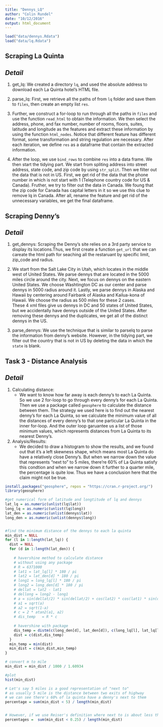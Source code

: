```yaml
---
title: "Dennys_LQ"
author: "Colin Rundel"
date: "10/12/2016"
output: html_document
---
```


```r
load("data/dennys.Rdata")
load("data/lq.Rdata")

```

## Scraping La Quinta

## *Detail*
1. get_lq: We created a directory `lq`, and used the absolute address to download each La Quinta hotel’s HTML file. 

2. parse_lq: First, we retrieve all the paths of from `lq` folder and save them to `files`, then create an empty list `res`.

3. Further, we construct a for-loop to run through all the paths in `files` and use the function `read_html` to obtain the information. We then select the address, phone, and fax number, number of rooms, floors, suites, latitude and longitude as the features and extract these information by using the function `html_nodes`. Notice that different feature has different format, some transformation and string regulation are necessary. After each iteration, we define `res` as a dataframe that contain the extracted information. 

4. After the loop, we use `bind_rows` to combine `res` into a data frame. We then start the tidying part. We start from spliting address into street address, state code, and zip code by using `str_split`. Then we filter out the data that is not in US. First, we get rid of the data that the phone number in which is not start with 1 (Telephone country code for US & Canada). Fruther, we try to filter out the data in Canada. We foung that the zip code for Canada has capital letters in it so we use this clue to remove lq in Canada. After all, rename the feature and get rid of the unnecessary variables, we get the final dataframe. 


## Scraping Denny’s
## *Detail*
1. get_dennys: Scraping the Denny’s site relies on a 3rd party service to display its locations.Thus, we first create a function `get_url` that we can careate the html path for seaching all the restaruant by specific limit, zip_code and radius.

2. We start from the Salt Lake City in Utah, which locates in the middle west of United States. We parse dennys that are located in the 5000 miles circle around the city. 
Next, we focus on dennys on the eastern United States. We choose Washtington DC as our center and parse dennys in 5000 radius around it. 
Lastly, we parse dennys in Alaska and Hawaii by centering around Fairbank of Alaska and Kailua-kona of Hawaii. We choose the radius as 500 miles for these 2 cases.  
These 4 xml files give us dennys in DC and 50 states of United States, but we accidentally have dennys outside of the United States. After removing these dennys and the duplicates, we get all of the distinct dennys in the US. 

3. parse_dennys: We use the technique that is similar to parselq to parse the information from denny's website. However, in the tidying part, we filter out the country that is not in US by deleting the data in which the `state` is blank.  


## Task 3 - Distance Analysis

## *Detail*
1. Calculating distance: 
    + We want to know how far away is each denny's to each La Quinta. So we use 2 for-loop to go through every denny's for each La Quinta. Then we use a package called `geosphere` to calculate the distance between them. The strategy we used here is to find out the nearest denny's for each La Quinta, so we calculate the minimum value of all the distances of every denny's to that one particular La Quinta in the inner for-loop. And the outer loop garuantee us a list of those minimum values, which represents distances from La Quinta to its nearest Denny's.

2. Analysis/Results: 
    + We decided to draw a histogram to show the results, and we found out that it's a left skewness shape, which means most La Quinta do have a relatively close Denny's. But when we narrow down the value that represents "next to" to 5 miles, there're 60% of La Quinta satisfy this condtion and when we narrow down it further to a quarter mile, the percentage is quite low. Thus we have a conclusion here that the claim might not be true. 
    
``` r
install.packages("geosphere", repos = "https://cran.r-project.org/")
library(geosphere)

#get numerical form of latitude and longtitude of lq and dennys
lat_lq = as.numeric(unlist(lq$lat))
long_lq = as.numeric(unlist(lq$long))
lat_den = as.numeric(unlist(dennys$lat))
long_den = as.numeric(unlist(dennys$long))


#find the minimum distance of the dennys to each la quinta
min_dist = NULL
for (l in 1:length(lat_lq)) {
  dist = NULL
  for (d in 1:length(lat_den)) {
    
    # havershine method to calculate distance
    # without using any package
    # R = 6371000 
    # lat1 = lat_lq[l] * 180 / pi
    # lat2 = lat_den[d] * 180 / pi
    # long1 = long_lq[l] * 180 / pi
    # long2 = long_den[d] * 180 / pi
    # dellat = lat2 - lat1
    # dellong = long2 - long1
    # a = sin(dellat/2) * sin(dellat/2) + cos(lat2) * cos(lat1) * sin(dellong/2) * sin(dellong/2)
    # a1 = sqrt(a)
    # a2 = sqrt(1-a)
    # c = 2 * atan2(a1, a2)
    # dis_temp   = R * c
    
    # havershine with package
    dis_temp = distm(c(long_den[d], lat_den[d]), c(long_lq[l], lat_lq[l]), fun = distHaversine)
    dist = c(dist,dis_temp)
  }
  min_temp = min(dist)
  min_dist = c(min_dist,min_temp)
}

# convert m to mile
min_dist = min_dist / 1000 / 1.60934

#plot
hist(min_dist)

# Let's say 5 miles is a good representation of "next to"
# as usually 5 mile is the distance between two exits of highway
# we can see there's 60% of la quinta have a denny's next to them
percentage = sum(min_dist < 5) / length(min_dist)


# However, if we use Reiser's definition where next to is about less than a quarter mile, then the percentage is quite low
percentages =  sum(min_dist < 0.25) / length(min_dist)
```

